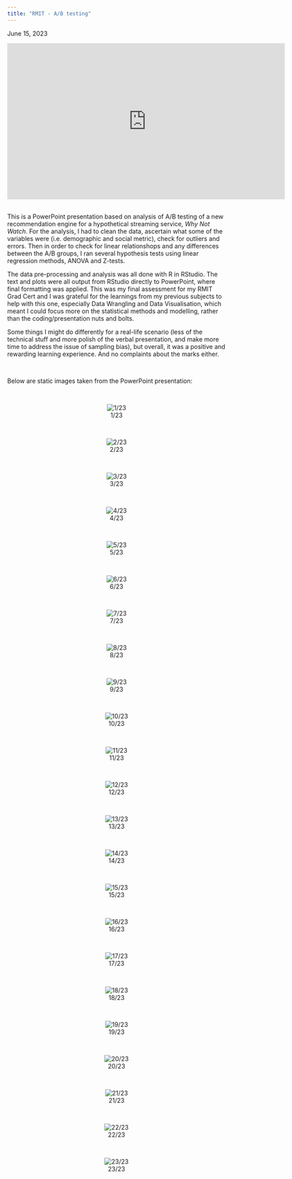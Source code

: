 ```yaml
---
title: "RMIT - A/B testing"
---
```


June 15, 2023

<center>

<iframe src="https://player.vimeo.com/video/836475768?h=5fb92b17ca&amp;title=0&amp;byline=0&amp;portrait=0&amp;speed=0&amp;badge=0&amp;autopause=0&amp;player_id=0&amp;app_id=58479" width="640" height="360" frameborder="0" allow="autoplay; fullscreen; picture-in-picture" allowfullscreen title="RMIT Applied Analytics - A-B Testing analysis"></iframe>

</center>

<br>
This is a PowerPoint presentation based on analysis of A/B testing of a new recommendation engine for a hypothetical streaming service, *Why Not Watch*. For the analysis, I had to clean the data, ascertain what some of the variables were (i.e. demographic and social metric), check for outliers and errors. Then in order to check for linear relationshops and any differences between the A/B groups, I ran several hypothesis tests using linear regression methods, ANOVA and Z-tests. 


The data pre-processing and analysis was all done with R in RStudio. The text and plots were all output from RStudio directly to PowerPoint, where final formatting was applied. This was my final assessment for my RMIT Grad Cert and I was grateful for the learnings from my previous subjects to help with this one, especially Data Wrangling and Data Visualisation, which meant I could focus more on the statistical methods and modelling, rather than the coding/presentation nuts and bolts.

Some things I might do differently for a real-life scenario (less of the technical stuff and more polish of the verbal presentation, and make more time to address the issue of sampling bias), but overall, it was a positive and rewarding learning experience. And no complaints about the marks either. 

<br>

Below are static images taken from the PowerPoint presentation:

<br>

<center>

![1/23](images/ab_testing_1.jpeg)

<br>

![2/23](images/ab_testing_2.jpeg)

<br>

![3/23](images/ab_testing_3.jpeg)

<br>

![4/23](images/ab_testing_4.jpeg)

<br>

![5/23](images/ab_testing_5.jpeg)

<br>

![6/23](images/ab_testing_6.jpeg)

<br>

![7/23](images/ab_testing_7.jpeg)

<br>

![8/23](images/ab_testing_8.jpeg)

<br>

![9/23](images/ab_testing_9.jpeg)

<br>

![10/23](images/ab_testing_10.jpeg)

<br>

![11/23](images/ab_testing_11.jpeg)

<br>

![12/23](images/ab_testing_12.jpeg)

<br>

![13/23](images/ab_testing_13.jpeg)

<br>

![14/23](images/ab_testing_14.jpeg)

<br>

![15/23](images/ab_testing_15.jpeg)

<br>

![16/23](images/ab_testing_16.jpeg)

<br>

![17/23](images/ab_testing_17.jpeg)

<br>

![18/23](images/ab_testing_18.jpeg)

<br>

![19/23](images/ab_testing_19.jpeg)

<br>

![20/23](images/ab_testing_20.jpeg)

<br>

![21/23](images/ab_testing_21.jpeg)

<br>

![22/23](images/ab_testing_22.jpeg)

<br>

![23/23](images/ab_testing_23.jpeg)

</center>
